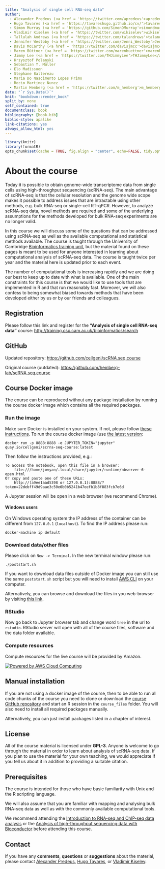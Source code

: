 ```yaml
--- 
title: "Analysis of single cell RNA-seq data"
author: 
  - Alexander Predeus (<a href = 'https://twitter.com/apredeus'>apredeus</a>)
  - Hugo Tavares (<a href = 'https://tavareshugo.github.io/cv/'>tavareshugo</a>)
  - Simon Murray (<a href = 'https://github.com/SimonDMurray'>simondmurray</a>)
  - Vladimir Kiselev (<a href = 'https://twitter.com/wikiselev'>wikiselev</a>)
  - Tallulah Andrews (<a href = 'https://twitter.com/talandrews'>talandrews</a>)
  - Jennifer Westoby (<a href = 'https://twitter.com/Jenni_Westoby'>Jenni_Westoby</a>)
  - Davis McCarthy (<a href = 'https://twitter.com/davisjmcc'>davisjmcc</a>)
  - Maren Büttner (<a href = 'https://twitter.com/marenbuettner'>marenbuettner</a>)
  - Jimmy Lee (<a href = 'https://twitter.com/THJimmyLee'>THJimmyLee</a>)
  - Krzysztof Polanski
  - Sebastian Y. Müller
  - Elo Madissoon
  - Stephane Ballereau
  - Maria Do Nascimento Lopes Primo
  - Rocio Martinez Nunez
  - Martin Hemberg (<a href = 'https://twitter.com/m_hemberg'>m_hemberg</a>)
date: "`r Sys.Date()`"
knit: "bookdown::render_book"
split_by: none
self_contained: true
documentclass: book
bibliography: [book.bib]
biblio-style: apalike
link-citations: yes
always_allow_html: yes
---
```


```r
library(knitr)
library(formatR)
opts_chunk$set(cache = TRUE, fig.align = "center", echo=FALSE, tidy.opts=list(width.cutoff=80), tidy=TRUE)
```

# About the course

<!-- > > <span style="color:red">__Important!__ The course will be run on the __23rd - 24th May 2019, both days 9:00-17:00 London, UK time__. It will also be __live broadcast__ at the [Bioinformatics Training channel](https://www.youtube.com/channel/UCsc6r6UKxb2qRcDQPix2L5A) on YouTube. Please join the broadcast!</span> -->

Today it is possible to obtain genome-wide transcriptome data from single cells using high-throughput sequencing (scRNA-seq). The main advantage of scRNA-seq is that the cellular resolution and the genome wide scope makes it possible to address issues that are intractable using other methods, e.g. bulk RNA-seq or single-cell RT-qPCR. However, to analyze scRNA-seq data, novel methods are required and some of the underlying assumptions for the methods developed for bulk RNA-seq experiments are no longer valid.

In this course we will discuss some of the questions that can be addressed using scRNA-seq as well as the available computational and statistical methods available. The course is taught through the University of Cambridge <a href="http://training.csx.cam.ac.uk/bioinformatics/" target="blank">Bioinformatics training unit</a>, but the material found on these pages is meant to be used for anyone interested in learning about computational analysis of scRNA-seq data. The course is taught twice per year and the material here is updated prior to each event.

The number of computational tools is increasing rapidly and we are doing our best to keep up to date with what is available. One of the main constraints for this course is that we would like to use tools that are implemented in R and that run reasonably fast. Moreover, we will also confess to being somewhat biased towards methods that have been developed either by us or by our friends and colleagues. 

## Registration  

Please follow this link and register for the __"Analysis of single cell RNA-seq data"__ course:
<a href="http://training.csx.cam.ac.uk/bioinformatics/search" target="blank">http://training.csx.cam.ac.uk/bioinformatics/search</a>

## GitHub

Updated repository: <a href="https://github.com/cellgeni/scRNA.seq.course" target="blank">https://github.com/cellgeni/scRNA.seq.course</a>

Original course (outdated): <a href="https://github.com/hemberg-lab/scRNA.seq.course" target="blank">https://github.com/hemberg-lab/scRNA.seq.course</a>


## Course Docker image

The course can be reproduced without any package installation by running the course docker image which contains all the required packages.

### Run the image
Make sure Docker is installed on your system. If not, please follow [these instructions](https://docs.docker.com/engine/installation/).
To run the course docker image (use [the latest version](https://quay.io/repository/cellgeni/scrna-seq-course?tab=tags):

```
docker run -p 8888:8888 -e JUPYTER_TOKEN="jupyter" quay.io/cellgeni/scrna-seq-course:latest
```

Then follow the instructions provided, e.g.:
```
To access the notebook, open this file in a browser:
    file:///home/jovyan/.local/share/jupyter/runtime/nbserver-6-open.html
Or copy and paste one of these URLs:
    http://(a9ee1aad5398 or 127.0.0.1):8888/?token=22debff49d9aae3c50e6b0b5241b47eefb1b8f883fcb7e6d
```

A Jupyter session will be open in a web browser (we recommend Chrome).

#### Windows users

On Windows operating system the IP address of the container can be different from `127.0.0.1` (`localhost`). To find the IP address please run:
```
docker-machine ip default
```

### Download data/other files

Please click on `New -> Terminal`. In the new terminal window please run:
```
./poststart.sh
```

If you want to download data files outside of Docker image you can still use the same `poststart.sh` script but you will need to install [AWS CLI](https://docs.aws.amazon.com/cli/latest/userguide/install-bundle.html) on your computer.

Alternatively, you can browse and download the files in you web-browser by visiting [this link](https://singlecellcourse.cog.sanger.ac.uk/index.html?prefix=data/).

### RStudio

Now go back to Jupyter browser tab and change word `tree` in the url to `rstudio`. RStudio server will open with all of the course files, software and the data folder available.

### Compute resources

Compute resources for the live course will be provided by Amazon.

<a href="https://aws.amazon.com/what-is-cloud-computing"><img src="https://d0.awsstatic.com/logos/powered-by-aws.png" alt="Powered by AWS Cloud Computing"></a>


## Manual installation

If you are not using a docker image of the course, then to be able to run all code chunks of the course you need to clone or download the [course GitHub repository](https://github.com/cellgeni/scRNA.seq.course) and start an R session in the `course_files` folder. You will also need to install all required packages manually.

Alternatively, you can just install packages listed in a chapter of interest.

## License
All of the course material is licensed under <b>GPL-3</b>. Anyone is welcome to go through the material in order to learn about analysis of scRNA-seq data. If you plan to use the material for your own teaching, we would appreciate if you tell us about it in addition to providing a suitable citation.

## Prerequisites

The course is intended for those who have basic familiarity with Unix and the R scripting language.

We will also assume that you are familiar with mapping and analysing bulk RNA-seq data as well as with the commonly available computational tools.

We recommend attending the [Introduction to RNA-seq and ChIP-seq data analysis](http://training.csx.cam.ac.uk/bioinformatics/search) or the [Analysis of high-throughput sequencing data with Bioconductor](http://training.csx.cam.ac.uk/bioinformatics/search) before attending this course.

## Contact

If you have any __comments__, __questions__ or __suggestions__ about the material, please contact <a href="mailto:predeus@gmail.com">Alexander Predeus</a>, <a href="mailto:hugo.tavares@slcu.cam.ac.uk">Hugo Tavares</a>, or <a href="mailto:vladimir.yu.kiselev@gmail.com">Vladimir Kiselev</a>.
